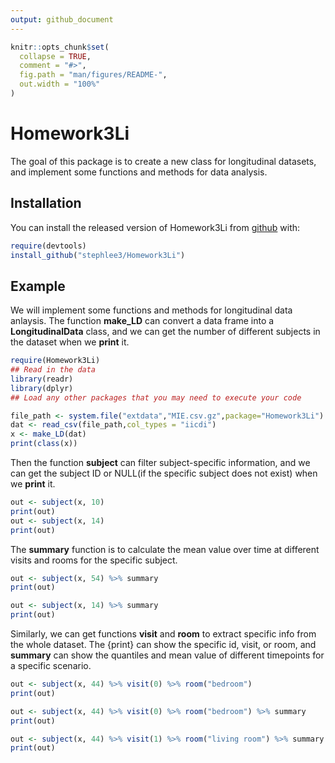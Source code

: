 ```yaml
---
output: github_document
---
```


<!-- README.md is generated from README.Rmd. Please edit that file -->

```r
knitr::opts_chunk$set(
  collapse = TRUE,
  comment = "#>",
  fig.path = "man/figures/README-",
  out.width = "100%"
)
```
# Homework3Li

The goal of this package is to create a new class for longitudinal datasets, and implement some functions and methods for data analysis.

## Installation

You can install the released version of Homework3Li from [github](https://github.com/stephlee3/Homework3Li) with:

``` r
require(devtools)
install_github("stephlee3/Homework3Li")
```

## Example
We will implement some functions and methods for longitudinal data anlaysis. The function **make_LD** can  convert a data frame into a **LongitudinalData** class, and we can get the number of different subjects in the dataset when we **print** it.

```r
require(Homework3Li)
## Read in the data
library(readr)
library(dplyr)
## Load any other packages that you may need to execute your code

file_path <- system.file("extdata","MIE.csv.gz",package="Homework3Li")
dat <- read_csv(file_path,col_types = "iicdi")
x <- make_LD(dat)
print(class(x))
```

Then the function **subject** can filter subject-specific information, and we can get the subject ID or NULL(if the specific subject does not exist) when we **print** it.
```r
out <- subject(x, 10)
print(out)
out <- subject(x, 14)
print(out)
```

The **summary** function is to calculate the mean value over time at different visits and rooms for the specific subject. 
```r
out <- subject(x, 54) %>% summary
print(out)

out <- subject(x, 14) %>% summary
print(out)

```

Similarly, we can get functions **visit** and **room** to extract specific info from the whole dataset. The {print} can show the specific id, visit, or room, and **summary** can show the quantiles and mean value of different timepoints for a specific scenario. 
```r
out <- subject(x, 44) %>% visit(0) %>% room("bedroom")
print(out)

out <- subject(x, 44) %>% visit(0) %>% room("bedroom") %>% summary
print(out)

out <- subject(x, 44) %>% visit(1) %>% room("living room") %>% summary
print(out)
```
